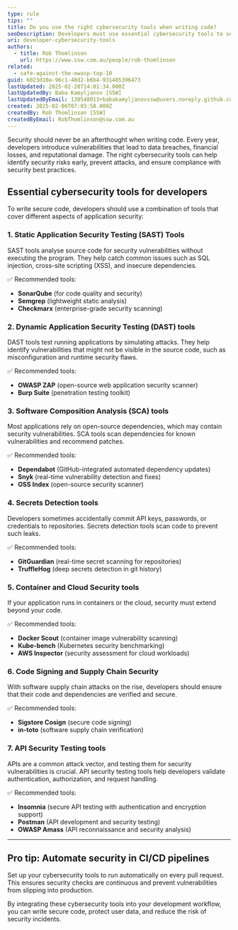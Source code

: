 ```yaml
---
type: rule
tips: ""
title: Do you use the right cybersecurity tools when writing code?
seoDescription: Developers must use essential cybersecurity tools to secure their code, prevent vulnerabilities, and safeguard user data. Learn the best tools to enhance security.
uri: developer-cybersecurity-tools
authors:
  - title: Rob Thomlinson
    url: https://www.ssw.com.au/people/rob-thomlinson
related:
  - safe-against-the-owasp-top-10
guid: 6023d10a-96c1-48d2-b6b4-931485396473
lastUpdated: 2025-02-20T14:01:34.000Z
lastUpdatedBy: Baba Kamyljanov [SSW]
lastUpdatedByEmail: 138548013+babakamyljanovssw@users.noreply.github.com
created: 2025-02-06T07:03:58.000Z
createdBy: Rob Thomlinson [SSW]
createdByEmail: RobThomlinson@ssw.com.au
---
```


Security should never be an afterthought when writing code. Every year, developers introduce vulnerabilities that lead to data breaches, financial losses, and reputational damage. The right cybersecurity tools can help identify security risks early, prevent attacks, and ensure compliance with security best practices.
## Essential cybersecurity tools for developers

To write secure code, developers should use a combination of tools that cover different aspects of application security:

### 1. Static Application Security Testing (SAST) Tools

SAST tools analyse source code for security vulnerabilities without executing the program. They help catch common issues such as SQL injection, cross-site scripting (XSS), and insecure dependencies.

✅ Recommended tools:

* **SonarQube** (for code quality and security)
* **Semgrep** (lightweight static analysis)
* **Checkmarx** (enterprise-grade security scanning)

### 2. Dynamic Application Security Testing (DAST) tools

DAST tools test running applications by simulating attacks. They help identify vulnerabilities that might not be visible in the source code, such as misconfiguration and runtime security flaws.

✅ Recommended tools:

* **OWASP ZAP** (open-source web application security scanner)
* **Burp Suite** (penetration testing toolkit)

### 3. Software Composition Analysis (SCA) tools

Most applications rely on open-source dependencies, which may contain security vulnerabilities. SCA tools scan dependencies for known vulnerabilities and recommend patches.

✅ Recommended tools:

* **Dependabot** (GitHub-integrated automated dependency updates)
* **Snyk** (real-time vulnerability detection and fixes)
* **OSS Index** (open-source security scanner)

### 4. Secrets Detection tools

Developers sometimes accidentally commit API keys, passwords, or credentials to repositories. Secrets detection tools scan code to prevent such leaks.

✅ Recommended tools:

* **GitGuardian** (real-time secret scanning for repositories)
* **TruffleHog** (deep secrets detection in git history)

### 5. Container and Cloud Security tools

If your application runs in containers or the cloud, security must extend beyond your code.

✅ Recommended tools:

* **Docker Scout** (container image vulnerability scanning)
* **Kube-bench** (Kubernetes security benchmarking)
* **AWS Inspector** (security assessment for cloud workloads)

### 6. Code Signing and Supply Chain Security

With software supply chain attacks on the rise, developers should ensure that their code and dependencies are verified and secure.

✅ Recommended tools:

* **Sigstore Cosign** (secure code signing)
* **in-toto** (software supply chain verification)

### 7. API Security Testing tools

APIs are a common attack vector, and testing them for security vulnerabilities is crucial. API security testing tools help developers validate authentication, authorization, and request handling.

✅ Recommended tools:

* **Insomnia** (secure API testing with authentication and encryption support)
* **Postman** (API development and security testing)
* **OWASP Amass** (API reconnaissance and security analysis)

---

## Pro tip: Automate security in CI/CD pipelines

Set up your cybersecurity tools to run automatically on every pull request. This ensures security checks are continuous and prevent vulnerabilities from slipping into production.

By integrating these cybersecurity tools into your development workflow, you can write secure code, protect user data, and reduce the risk of security incidents.
